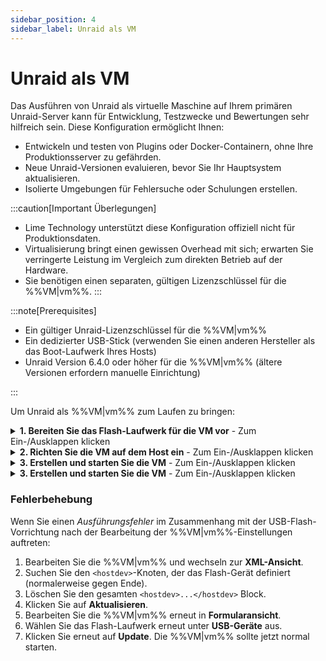 ```yaml
---
sidebar_position: 4
sidebar_label: Unraid als VM
---
```



# Unraid als VM

Das Ausführen von Unraid als virtuelle Maschine auf Ihrem primären Unraid-Server kann für Entwicklung, Testzwecke und Bewertungen sehr hilfreich sein. Diese Konfiguration ermöglicht Ihnen:

- Entwickeln und testen von Plugins oder Docker-Containern, ohne Ihre Produktionsserver zu gefährden.
- Neue Unraid-Versionen evaluieren, bevor Sie Ihr Hauptsystem aktualisieren.
- Isolierte Umgebungen für Fehlersuche oder Schulungen erstellen.

:::caution[Important Überlegungen]
- Lime Technology unterstützt diese Konfiguration offiziell nicht für Produktionsdaten.
- Virtualisierung bringt einen gewissen Overhead mit sich; erwarten Sie verringerte Leistung im Vergleich zum direkten Betrieb auf der Hardware.
- Sie benötigen einen separaten, gültigen Lizenzschlüssel für die %%VM|vm%%.
:::

:::note\[Prerequisites]

- Ein gültiger Unraid-Lizenzschlüssel für die %%VM|vm%%
- Ein dedizierter USB-Stick (verwenden Sie einen anderen Hersteller als das Boot-Laufwerk Ihres Hosts)
- Unraid Version 6.4.0 oder höher für die %%VM|vm%% (ältere Versionen erfordern manuelle Einrichtung)

:::

Um Unraid als %%VM|vm%% zum Laufen zu bringen:

<details>
  <summary><strong>1. Bereiten Sie das Flash-Laufwerk für die VM vor</strong> - Zum Ein-/Ausklappen klicken</summary>

  Die Konfiguration der Unraid %%VM|vm%% erfordert einige spezifische Einstellungen, um einen ordnungsgemäßen Betrieb sicherzustellen.

  1. Verwenden Sie das [Unraid USB Creator](https://unraid.net/download) Tool auf Ihrem Desktop, um das Flash-Laufwerk vorzubereiten:
     - Wählen Sie **EFI-Boot zulassen**.
     - Setzen Sie einen eindeutigen Servernamen (z.B. `TowerVM`, wenn Ihr Host `Tower` ist).
     - Schreiben Sie das Image auf das Flash-Laufwerk.

  2. Konfigurationsdateien ändern:
     - Benennen Sie die Flash-Laufwerk-Label von `UNRAID` in einen eindeutigen Namen um (z.B., `UNRAID-VM`).

     - Bearbeiten Sie die `syslinux/syslinux.cfg` Datei auf dem Flash-Laufwerk:

       ```
       label Unraid OS
         menu default
         kernel /bzimage
         append unraidlabel=UNRAID-VM initrd=/bzroot
       ```

     - Nehmen Sie diese Änderung in allen Boot-Modi (GUI/Safe Mode) innerhalb der Datei vor.

     - Kopieren Sie die aktualisierte `syslinux.cfg` Datei nach `EFI/boot/syslinux.cfg`

  3. Erstellen Sie eine Datei namens `startup.nsh` im Root des Flash-Laufwerks mit folgendem Inhalt:

     ```
     \EFI\boot\bootx64.efi
     ```

  4. Notieren Sie den Hersteller des Flash-Laufwerks (dies benötigen Sie später für die %%VM|vm%%-Einrichtung).
</details>

<details>
  <summary><strong>2. Richten Sie die VM auf dem Host ein</strong> - Zum Ein-/Ausklappen klicken</summary>

  Die Konfiguration der Unraid %%VM|vm%% erfordert einige spezifische Einstellungen, um einen ordnungsgemäßen Betrieb sicherzustellen.

  Um die %%VM|vm%%-Vorlage zu erstellen:

  1. Gehen Sie auf dem Host-Unraid-Server zu ***Einstellungen → VM-Manager*** und stellen Sie sicher, dass %%VM|vm%% aktiviert sind.
  2. Navigieren Sie zum Tab **VMs** und klicken Sie auf **VM hinzufügen**.
  3. Wählen Sie die **Slackware** Vorlage, da sie am nahesten zu Unraid passt.
  4. (Optional) Wenn verfügbar, ersetzen Sie das Slackware-Symbol durch das Unraid-Symbol.
  5. Benennen Sie die %%VM|vm%% (z.B., `UNRAID-VM`).
  6. (Optional) Fügen Sie eine Beschreibung hinzu, wie *"Unraid-Testumgebung - vX.XX.X."*
  7. Ressourcen zuweisen:
     - CPUs: 2-4 Kerne
     - RAM: 4-8 GB (setzen Sie Initial und Max auf denselben Wert)
  8. Setzen Sie **Maschinentyp** auf **Q35 (neueste)**.
  9. Setzen Sie **BIOS** auf **OVMF** und **USB-Controller** auf **3.0 (QEMU XHCI)**.
  10. Konfigurieren Sie virtuelle Festplatten:
      - Fügen Sie %%vDisks|vdisk%% für Cache/Daten mit **RAW** Format und **SATA**-Bus hinzu.
      - Größen unterscheiden, um eine einfache Identifikation zu ermöglichen (z.B., %%parity|parity%% > Daten > %%cache|cache%%).
  11. Grafik, Sound und Netzwerk auf deren Standardeinstellungen belassen.
  12. Unter **USB-Geräte** wählen Sie den Flash-Laufwerk nach **Hersteller**, nicht nach Label.

  :::important
  Das Flash-Laufwerk der %%VM|vm%% muss von einem anderen Hersteller als das Startlaufwerk des Hosts sein. Wenn sie übereinstimmen, wird das %%VM|vm%% Laufwerk nicht sichtbar sein.
  :::
</details>

<details>
  <summary><strong>3. Erstellen und starten Sie die VM</strong> - Zum Ein-/Ausklappen klicken</summary>

  Sobald die %%VM|vm%% läuft, richten Sie es wie einen physischen Unraid-Server ein:

  1. Greifen Sie auf das %%WebGUI|web-gui%% der %%VM|vm%% zu unter `http://[VM-IP]`.
  2. Gehen Sie zu ***Einstellungen → Identifikation***:
  3. Klicken Sie auf der **VMs**-Registerkarte auf das Unraid %%VM|vm%%-Symbol und wählen **Start mit Konsole (%%VNC|vnc-session%%)**.
  4. Gehen Sie zu ***Einstellungen → %%SMB|samba%% Einstellungen → Arbeitsgruppeneinstellungen*** und stellen **Lokaler Master** auf *Nein*, um Konflikte zu vermeiden.
</details>

<details>
  <summary><strong>3. Erstellen und starten Sie die VM</strong> - Zum Ein-/Ausklappen klicken</summary>

  Sobald die %%VM|vm%% läuft, richten Sie es wie einen physischen Unraid-Server ein:

  1. Greifen Sie auf das %%WebGUI|web-gui%% der %%VM|vm%% zu unter `http://[VM-IP]`.
  2. Gehen Sie zu ***Einstellungen → Identifikation***:
     - Legen Sie einen eindeutigen **Servernamen** fest (z.B. `Unraid-VM`).
     - Fügen Sie eine Beschreibung hinzu wie "Entwicklungsinstanz."
  3. (Optional) Gehen Sie zu ***Einstellungen → Anzeigeeinstellungen*** und wählen Sie ein anderes Farbthema, um es vom Host zu unterscheiden.
  4. Gehen Sie zu ***Einstellungen → %%SMB|samba%% Einstellungen → Arbeitsgruppeneinstellungen*** und stellen **Lokaler Master** auf *Nein*, um Konflikte zu vermeiden.
  5. Für UPS-Durchschleifung (falls der Host UPS hat):
     - Gehen Sie auf ***Einstellungen → UPS*** auf der %%VM|vm%%.
     - Setzen Sie **UPS-Kabel** auf *Ether*.
     - Setzen Sie **UPS-Typ** auf *net*.
     - Geben Sie die IP des Hosts bei **Gerät** ein.
     - Konfigurieren Sie die **Laufzeit**, um die %%VM|vm%% vor dem Host herunterzufahren.
  6. Starten Sie das %%array|array%% mit Ihren konfigurierten Geräten.
  7. Installieren Sie [**Community Applications**](https://unraid.net/community/apps) für Plugin/Docker-Tests.
  8. Aktualisieren Sie die %%VM|vm%% über ***Werkzeuge → Betriebssystem aktualisieren***, genau wie einen physischen Server.
</details>

### Fehlerbehebung

Wenn Sie einen *Ausführungsfehler* im Zusammenhang mit der USB-Flash-Vorrichtung nach der Bearbeitung der %%VM|vm%%-Einstellungen auftreten:

1. Bearbeiten Sie die %%VM|vm%% und wechseln zur **XML-Ansicht**.
2. Suchen Sie den `<hostdev>`-Knoten, der das Flash-Gerät definiert (normalerweise gegen Ende).
3. Löschen Sie den gesamten `<hostdev>...</hostdev>` Block.
4. Klicken Sie auf **Aktualisieren**.
5. Bearbeiten Sie die %%VM|vm%% erneut in **Formularansicht**.
6. Wählen Sie das Flash-Laufwerk erneut unter **USB-Geräte** aus.
7. Klicken Sie erneut auf **Update**. Die %%VM|vm%% sollte jetzt normal starten.
